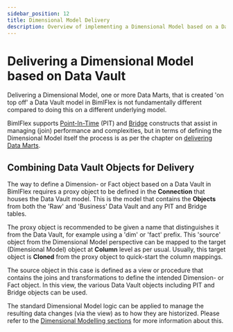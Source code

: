 ---
sidebar_position: 12
title: Dimensional Model Delivery
description: Overview of implementing a Dimensional Model based on a Data Vault
---
<head>
  <meta name="varigenceProduct" content="BimlFlex"></meta>
  <meta name="varigenceArticleType" content="Conceptual"></meta>
</head>

# Delivering a Dimensional Model based on Data Vault

Delivering a Dimensional Model, one or more Data Marts, that is created 'on top off' a Data Vault model in BimlFlex is not fundamentally different compared to doing this on a different underlying model.

BimlFlex supports [Point-In-Time](./data-vault-implementation-pit) (PIT) and [Bridge](./data-vault-implementation-bridge) constructs that assist in managing (join) performance and complexities, but in terms of defining the Dimensional Model itself the process is as per the chapter on [delivering Data Marts](../delivering-data-marts).

## Combining Data Vault Objects for Delivery

The way to define a Dimension- or Fact object based on a Data Vault in BimlFlex requires a proxy object to be defined in the **Connection** that houses the Data Vault model. This is the model that contains the **Objects** from both the 'Raw' and 'Business' Data Vault and any PIT and Bridge tables.

The proxy object is recommended to be given a name that distinguishes it from the Data Vault, for example using a 'dim' or 'fact' prefix. This 'source' object from the Dimensional Model perspective can be mapped to the target (Dimensional Model) object at **Column** level as per usual. Usually, this target object is **Cloned** from the proxy object to quick-start the column mappings.

The source object in this case is defined as a view or procedure that contains the joins and transformations to define the intended Dimension- or Fact object. In this view, the various Data Vault objects including PIT and Bridge objects can be used.

The standard Dimensional Model logic can be applied to manage the resulting data changes (via the view) as to how they are historized. Please refer to the [Dimensional Modelling sections](../delivering-data-marts) for more information about this.